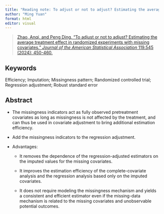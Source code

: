 ```yaml
---
title: "Reading note: To adjust or not to adjust? Estimating the average treatment effect in randomized experiments with missing covariates"
author: "Ming Yuan"
format: html
editor: visual
---
```


> [Zhao, Anqi, and Peng Ding. "To adjust or not to adjust? Estimating the average treatment effect in randomized experiments with missing covariates." *Journal of the American Statistical Association* 119.545 (2024): 450-460.](https://www.tandfonline.com/doi/full/10.1080/01621459.2022.2123814)

## Keywords

Efficiency; Imputation; Missingness pattern; Randomized controlled trial; Regression adjustment; Robust standard error

## Abstract

-   The missingness indicators act as fully observed pretreatment covariates as long as missingness is not affected by the treatment, and can thus be used in covariate adjustment to bring additional estimation efficiency.

-   Add the missingness indicators to the regression adjustment.

-   Advantages:

    -   It removes the dependence of the regression-adjusted estimators on the imputed values for the missing covariates.

    -   It improves the estimation efficiency of the complete-covariate analysis and the regression analysis based only on the imputed covariates.

    -   It does not require modeling the missingness mechanism and yields a consistent and efficient estimator even if the missing-data mechanism is related to the missing covariates and unobservable potential outcomes.
